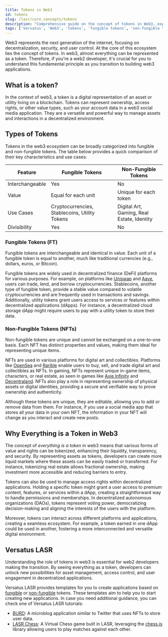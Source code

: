 ```yaml
---
title: Tokens in Web3
id: tokens
slug: /lasr/core_concepts/tokens
description: "Comprehensive guide on the concept of tokens in Web3, explaining fungible and non-fungible tokens, their use cases, and their significance in the decentralized ecosystem."
tags: ['Versatus', 'Web3', 'tokens', 'fungible tokens', 'non-fungible tokens', 'NFTs', 'blockchain']
---
```


Web3 represents the next generation of the internet, focusing on decentralization, security, and user control. At the core of this ecosystem lies the concept of tokens. In web3, almost everything can be represented as a token. Therefore, if you're a web2 developer, it's crucial for you to understand this fundamental principle as you transition to building web3 applications.

## What is a token?

In the context of web3, a token is a digital representation of an asset or utility living on a blockchain. Tokens can represent ownership, access rights, or other value types, such as your account data in a web3 social media application. They are a versatile and powerful way to manage assets and interactions in a decentralized environment.

## Types of Tokens

Tokens in the web3 ecosystem can be broadly categorized into fungible and non-fungible tokens. The table below provides a quick comparison of their key characteristics and use cases:

| Feature     | Fungible Tokens                   | Non-Fungible Tokens             |
|------------------|------------------------------------------------------|---------------------------------------------|
| Interchangeable | Yes                         | No                     |
| Value      | Equal for each unit                 | Unique for each token            |
| Use Cases    | Cryptocurrencies, Stablecoins, Utility Tokens    | Digital Art, Gaming, Real Estate, Identity |
| Divisibility   | Yes                         | No                     |

### Fungible Tokens (FT)
Fungible tokens are interchangeable and identical in value. Each unit of a fungible token is equal to another, much like traditional currencies (e.g., dollars, euros, or Bitcoin).

Fungible tokens are widely used in decentralized finance (DeFi) platforms for various purposes. For example, on platforms like [Uniswap](https://uniswap.org/) and [Aave](https://aave.com/), users can trade, lend, and borrow cryptocurrencies. Stablecoins, another type of fungible token, provide a stable value compared to volatile cryptocurrencies and are frequently used in transactions and savings. Additionally, utility tokens grant users access to services or features within decentralized applications (dApps). For instance, a decentralized cloud storage dApp might require users to pay with a utility token to store their data.

### Non-Fungible Tokens (NFTs)
Non-fungible tokens are unique and cannot be exchanged on a one-to-one basis. Each NFT has distinct properties and values, making them ideal for representing unique items. 

NFTs are used in various platforms for digital art and collectibles. Platforms like [OpenSea](https://opensea.io/) and [Rarible](https://rarible.com/) enable users to buy, sell, and trade digital art and collectibles as NFTs. In gaming, NFTs represent unique in-game items, characters, or real estate, as seen in games like [Axie Infinity](https://axieinfinity.com/) and [Decentraland](https://decentraland.org/). NFTs also play a role in representing ownership of physical assets or digital identities, providing a secure and verifiable way to prove ownership and authenticity.

Although these tokens are unique, they are editable, allowing you to add or remove data from them. For instance, if you use a social media app that stores all your data in your own NFT, the information in your NFT will change as you interact and create new posts.

## Why Everything is a Token in Web3

The concept of *everything is a token* in web3 means that various forms of value and rights can be tokenized, enhancing their liquidity, transparency, and security. By representing assets as tokens, developers can create more liquid markets where these assets can be easily traded or transferred. For instance, tokenizing real estate allows fractional ownership, making investment more accessible and reducing barriers to entry.

Tokens can also be used to manage access rights within decentralized applications. Holding a specific token might grant a user access to premium content, features, or services within a dApp, creating a straightforward way to handle permissions and memberships. In decentralized autonomous organizations (DAOs), tokens represent voting power, democratizing decision-making and aligning the interests of the users with the platform.

Moreover, tokens can interact across different platforms and applications, creating a seamless ecosystem. For example, a token earned in one dApp could be used in another, fostering a more interconnected and versatile digital environment.

## Versatus LASR

Understanding the role of tokens in web3 is essential for web2 developers making the transition. By seeing everything as a token, developers can unlock new possibilities for asset management, access control, and user engagement in decentralized applications. 

Versatus LASR provides templates for you to create applications based on [fungible](/lasr/tutorials/fungible) or [non-fungible](/lasr/tutorials/non_fungible) tokens. These templates aim to help you to start creating new applications. In case you need additional guidance, you can check one of Versatus LASR tutorials:

- [BURD](/lasr/tutorials/burd): A microblog application similar to Twitter that uses NFTs to store user data. 
- [LASR Chess](/lasr/tutorials/chess): A Virtual Chess game built in LASR, leveraging the [chess.js](https://github.com/jhlywa/chess.js) library allowing users to play matches against each other.
